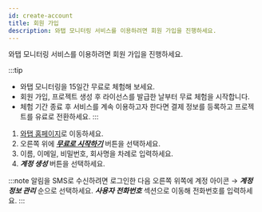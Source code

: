 ```yaml
---
id: create-account
title: 회원 가입
description: 와탭 모니터링 서비스를 이용하려면 회원 가입을 진행하세요.
---
```


와탭 모니터링 서비스를 이용하려면 회원 가입을 진행하세요.

:::tip
* 와탭 모니터링을 15일간 무료로 체험해 보세요.
* 회원 가입, 프로젝트 생성 후 라이선스를 발급한 날부터 무료 체험을 시작합니다.
* 체험 기간 종료 후 서비스를 계속 이용하고자 한다면 결제 정보를 등록하고 프로젝트를 유료로 전환하세요.
:::

1. [와탭 홈페이지](http://www.whatap.io/)로 이동하세요.
1. 오른쪽 위에 ***[무료로 시작하기](https://www.whatap.io/ko/signup/)*** 버튼을 선택하세요.
1. 이름, 이메일, 비밀번호, 회사명을 차례로 입력하세요.
1. ***계정 생성*** 버튼을 선택하세요.

:::note
알림을 SMS로 수신하려면 로그인한 다음 오른쪽 위쪽에 계정 아이콘 → ***계정 정보 관리*** 순으로 선택하세요. ***사용자 전화번호*** 섹션으로 이동해 전화번호를 입력하세요.
:::